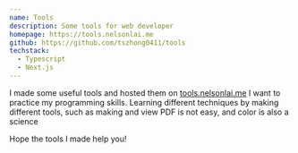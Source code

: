 ```yaml
---
name: Tools
description: Some tools for web developer
homepage: https://tools.nelsonlai.me
github: https://github.com/tszhong0411/tools
techstack:
  - Typescript
  - Next.js
---
```


I made some useful tools and hosted them on [tools.nelsonlai.me](https://tools.nelsonlai.me) I want to practice my programming skills. Learning different techniques by making different tools, such as making and view PDF is not easy, and color is also a science

Hope the tools I made help you!
